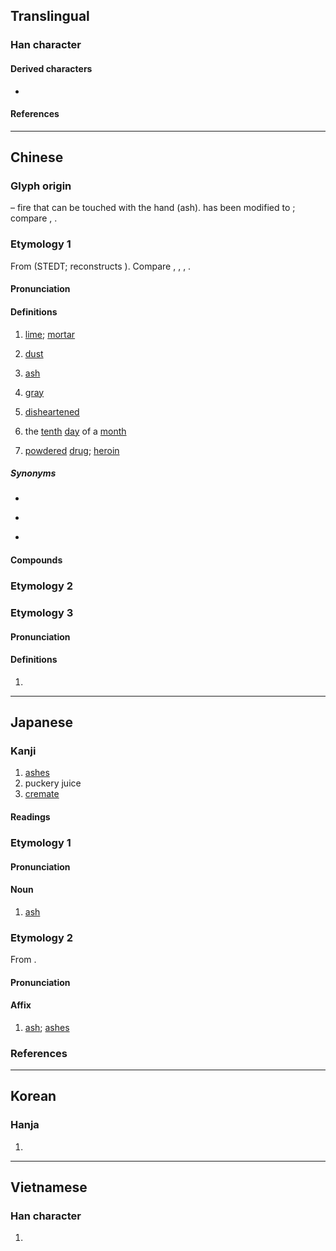 {{character info}}
{{character info|0x2F835}}
==Translingual==
{{stroke order|strokes=6}}
{{CJKV-forms|灰|灰|灰|灰}}

===Han character===
{{Han char|rn=86|rad=火|as=02|sn=6|four=40809,71289|canj=KF|ids=⿸𠂇火(GHTK),⿸厂火(JV,<code>U+2F835</code>)}}

====Derived characters====
* {{l|mul|[[𠗇]], [[咴]], [[㞀]], [[恢]], [[拻]], [[洃]], [[烣]], [[脄]], [[𤉕]], [[㷇]], [[𤊣]], [[詼]]([[诙]]), [[𦤠]], [[𤉓]], [[盔]], [[炭]]}}

====References====
{{Han ref|kx=0665.090|dkj=18859|dj=1075.050|hdz=32188.040|uh=7070}}
{{Han ref|uh=2F835}}

----

==Chinese==
{{zh-forms}}

===Glyph origin===
{{Han etym}}
{{Han compound|又|t1=hand|火|t2=fire|ls=ic}} – fire that can be touched with the hand (ash). {{zh-l|*又}} has been modified to {{zh-l|*𠂇}}; compare {{zh-l|*友|friend}}, {{zh-l|*右|right}}.

===Etymology 1===
From {{inh|zh|sit-pro|*pʷut ~ hwut||ashes, dust}} (STEDT; {{zh-ref|Schuessler (2007)}} reconstructs {{cog|sit-pro|*wu}}). Compare {{cog|lus|vutᴸ}}, {{cog|apt|mù-bu}}, {{cog|mni|ut}}, {{cog|tji|bu³ ci²}}.

====Pronunciation====
{{zh-pron
|m=huī
|m-s=hui1
|dg=хуэй1
|c=fui1
|c-t=foi1
|g=fi1
|h=pfs=fôi;gd=foi1
|j=hui1
|mb=hó
|md=ŭ
|mn=ml,jj,zp,kh,tn,yl,tc:hoe/xm,jj,tp,mg,hc:he/qz,lk,sx,km,hc:her
|mn_note=Xiamen, Quanzhou: he/her - vernacular; hoe - literary
|mn-t=huê1/hui1
|mn-t_note=hui1 - alternative pronunciation when meaning "grey" ({{zh-l|*灰色}})
|w=1hue
|x=fei1
|mc=y
|oc=y
|ca=LL-Q9186-Justinrleung-灰.wav
|cat=n,a
}}

====Definitions====
{{zh-hanzi}}

# [[lime]]; [[mortar]]
#: {{zh-x|灰泥|plaster; mortar}}
#: {{zh-x|石灰|lime}}
#: {{zh-x|灰岩|limestone}}
# [[dust]]
#: {{zh-x|電腦 屏幕 上 有 一 層 灰。|There's a layer of '''dust''' on the computer screen.}}
#: {{zh-x|他 吹 乾{gān}淨 這 本 書 上 的 灰。|He blew the '''dust''' off the book.}}
# [[ash]]
#: {{zh-x|煙灰|cigarette ash}}
# [[gray]]
#: {{zh-x|灰色|gray (color)}}
# [[disheartened]]
#: {{zh-x|心灰意冷|to be disheartened}}
# {{zh-div|日}} {{lb|zh|telegraphy}} the [[tenth]] [[day]] of a [[month]]
# {{lb|zh|Cantonese|slang}} [[powdered]] [[drug]]; [[heroin]]

=====Synonyms=====
* {{s|dust}}
{{zh-dial|灰塵}}
* {{s|heroin}}
{{zh-dial|海洛因}}
* {{s|disheartened}}
{{zh-syn-saurus|沮喪}}

====Compounds====
{{zh-der|灰暗|灰白|灰不喇唧|灰不蹓丟|灰不蹓秋|灰塵|灰飛煙滅|灰燼|灰錳氧|灰色|灰鼠|灰頭土臉兒|灰心|寒灰|意懶心灰|吹灰|心灰意敗|一鼻子灰|寂若死灰|冷灰爆豆|叉灰泥|心如寒灰|土灰|心灰意懶|劫灰|心若死灰|心灰意冷|心灰|塔灰|凝灰岩|心如死灰|坑灰未冷|吹灰之力|不灰木|扒灰|灰心喪意|灰頭草面|搽灰抹土|灰撲撲|磷灰石|灰沒|洋灰|石灰石|朽木死灰|爐灰|死灰復然|挫骨揚灰|灰心喪氣|灰不溜丟|石灰乳|灰頭土面|灰姑娘|撣灰|百念皆灰|木形灰心|灰炭|灰度等級|灰身粉骨|石灰質|灰鶴|枯木死灰|灰脾氣|石灰岩|灰棚|死灰復燎|灰膛|昆池劫灰|焚骨揚灰|抹土搽灰|槁木死灰|抖灰|消石灰|秦灰|石灰岩洞|煙灰|石灰水|石灰|萬念俱灰|熟石灰|清灰冷灶|生石灰|焚屍揚灰|灰濛濛|灰櫬兒|枯形灰心|無灰粉筆|爬灰|炮灰|灰鯨|灰頭土臉|灰頂|灰軀糜骨|灰質|灰茫茫|灰罐|灰石|灰滅|灰溜溜|灰木|灰指甲|灰戶|灰心槁形|白灰|死灰|死灰復燃|油灰|死灰槁木|泥灰|搽灰抹粉|灰陶|打灰堆|菸灰缸|菸灰|色如死灰|面如灰土|草灰|豆秸灰|雌一頭灰|銀灰色|飲灰洗胃|色若死灰|葭灰|骨灰塔|骨灰|香灰|面如死灰|草木灰|鐵灰色|鍋臍灰|銀灰|通草灰|粉身灰骨|紙灰|骨灰罈|葡萄灰|蛤灰|灰熊|石灰窯|跳灰|糶灰|蜃灰|灰士|灰屎}}

===Etymology 2===
{{zh-see|烌|v|{{q|Min Nan}} dust; ash}}

===Etymology 3===

====Pronunciation====
{{zh-pron
|c=fiu1,fui1
|dial=n
}}

====Definitions====
{{zh-hanzi}}

# {{zh-used in|灰士}}

{{zh-cat|Intermediate|Colors|Elementary}}

----

==Japanese==

===Kanji===
{{ja-kanji|grade=6|rs=火02}}

# [[ashes]]
# puckery juice
# [[cremate]]

====Readings====
{{ja-readings
|goon=け<け<くゑ
|kanon=かい<くわい
|kanyoon=くい
|kun=はい-<はひ-
}}

===Etymology 1===
{{ja-kanjitab|はい|yomi=k}}

====Pronunciation====
{{ja-pron|はい|y=k|acc=0|acc_ref=DJR}}

====Noun====
{{ja-noun|はい|hhira=はひ}}

# [[ash]]
#: {{ja-usex|塵は塵に、'''灰'''は'''灰'''に|ちり は ちり に、'''はい''' は '''はい''' に|dust to dust, '''ashes''' to '''ashes'''}}

===Etymology 2===
{{ja-kanjitab|かい|yomi=on}}
From {{der|ja|ltc|sort=かい|-}} {{ltc-l|灰}}.

====Pronunciation====
{{ja-pron|かい|y=on}}

====Affix====
{{ja-pos|affix|かい|hhira=くわい}}

# [[ash]]; [[ashes]]

===References===
<references/>

----

==Korean==

===Hanja===
{{ko-hanja|재|회}}

# {{hanja form of|회|[[ashes]]; [[dust]]; [[lime]]; [[mortar]]}}

----

==Vietnamese==

===Han character===
{{vi-readings|reading=hôi, hoi, khôi, vôi, hui, khuôi|rs=火02}}

# {{rfdef|vi|sort=火02}}